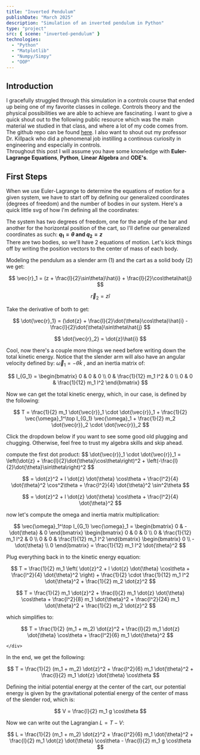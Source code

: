```yaml
---
title: "Inverted Pendulum"
publishDate: "March 2025"
description: "Simulation of an inverted pendulum in Python"
type: "project"
src: { scene: "inverted-pendulum" }
technologies:
  - "Python"
  - "Matplotlib"
  - "Numpy/Simpy"
  - "OOP"
---
```


## Introduction

I gracefully struggled through this simulation in a controls course that ended up being one of my favorite classes in college. Controls theory and the physical possibilities we are able to achieve are fascinating. I want to give a quick shout out to the following public resource which was the main material we studied in that class, and where a lot of my code comes from. The github repo can be found [here](https://github.com/byu-controlbook/controlbook_public). I also want to shout out my professor Dr. Killpack who did a phenomenal job instilling a continous curiosity in engineering and especially in controls.  
Throughout this post I will assume you have some knowledge with **Euler-Lagrange Equations**, **Python**, **Linear Algebra** and **ODE's**.

## First Steps

When we use Euler-Lagrange to determine the equations of motion for a given system, we have to start off by defining our generalized coordinates (degrees of freedom) and the number of bodies in our system. Here's a quick little svg of how I'm defining all the coordinates:

<InvertedPendulumSVG />

The system has two degrees of freedom, one for the angle of the bar and another for the horizontal position of the cart, so I'll define our generalized coordinates as such: **$q_1 = \theta$ and $q_2 = z$**  
There are two bodies, so we'll have 2 equations of motion. Let's kick things off by writing the position vectors to the center of mass of each body.

Modeling the pendulum as a slender arm (1) and the cart as a solid body (2) we get:

$$
\vec{r}_1 = (z + \frac{l}{2}\sin\theta)\hat{i} + \frac{l}{2}\cos\theta\hat{j}
$$

$$
\vec{r}_2 = z\hat{i}
$$

Take the derivative of both to get:

$$
\dot{\vec{r}_1} = (\dot{z} + \frac{l}{2}\dot{\theta}\cos\theta)\hat{i} - \frac{l}{2}\dot{\theta}\sin\theta\hat{j}
$$

$$
\dot{\vec{r}_2} = \dot{z}\hat{i}
$$

Cool, now there's a couple more things we need before writing down the total kinetic energy. Notice that the slender arm will also have an angular velocity defined by: $\vec{\omega}_1 = -\dot{\theta}\hat{k}$ , and an inertia matrix of:

$$
I_{G_1} = \begin{bmatrix}
0 & 0 & 0 \\
0 & \frac{1}{12} m_1 l^2 & 0 \\
0 & 0 & \frac{1}{12} m_1 l^2
\end{bmatrix}
$$

Now we can get the total kinetic energy, which, in our case, is defined by the following:

$$
T = \frac{1}{2} m_1 \dot{\vec{r}}_1 \cdot \dot{\vec{r}}_1 + \frac{1}{2} \vec{\omega}_1^\top I_{G_1} \vec{\omega}_1 + \frac{1}{2} m_2 \dot{\vec{r}}_2 \cdot \dot{\vec{r}}_2
$$

Click the dropdown below if you want to see some good old plugging and chugging. Otherwise, feel free to trust my algebra skills and skip ahead.

<Dropdown label="KE derivation">
    <div className="bg-primary/50 backdrop-blur-md border border-palette-1 rounded-md p-2">
compute the first dot product:
$$
\dot{\vec{r}}_1 \cdot \dot{\vec{r}}_1 =
\left(\dot{z} + \frac{l}{2}\dot{\theta}\cos\theta\right)^2 + \left(-\frac{l}{2}\dot{\theta}\sin\theta\right)^2
$$

$$
= \dot{z}^2 + l \dot{z} \dot{\theta} \cos\theta + \frac{l^2}{4} \dot{\theta}^2 \cos^2\theta + \frac{l^2}{4} \dot{\theta}^2 \sin^2\theta
$$

$$
= \dot{z}^2 + l \dot{z} \dot{\theta} \cos\theta + \frac{l^2}{4} \dot{\theta}^2
$$

now let's compute the omega and inertia matrix multiplication:

$$
\vec{\omega}_1^\top I_{G_1} \vec{\omega}_1 =
\begin{bmatrix} 0 & -\dot{\theta} & 0 \end{bmatrix}
\begin{bmatrix} 0 & 0 & 0 \\ 0 & \frac{1}{12} m_1 l^2 & 0 \\ 0 & 0 & \frac{1}{12} m_1 l^2 \end{bmatrix}
\begin{bmatrix} 0 \\ -\dot{\theta} \\ 0 \end{bmatrix} = \frac{1}{12} m_1 l^2 \dot{\theta}^2
$$

Plug everything back in to the kinetic energy equation:

$$
T = \frac{1}{2} m_1 \left( \dot{z}^2 + l \dot{z} \dot{\theta} \cos\theta + \frac{l^2}{4} \dot{\theta}^2 \right) + \frac{1}{2} \cdot \frac{1}{12} m_1 l^2 \dot{\theta}^2 + \frac{1}{2} m_2 \dot{z}^2
$$

$$
T = \frac{1}{2} m_1 \dot{z}^2 + \frac{l}{2} m_1 \dot{z} \dot{\theta} \cos\theta + \frac{l^2}{8} m_1 \dot{\theta}^2 + \frac{l^2}{24} m_1 \dot{\theta}^2 + \frac{1}{2} m_2 \dot{z}^2
$$

which simplifies to:

$$
T = \frac{1}{2} (m_1 + m_2) \dot{z}^2 + \frac{l}{2} m_1 \dot{z} \dot{\theta} \cos\theta + \frac{l^2}{6} m_1 \dot{\theta}^2
$$

    </div>

</Dropdown>

In the end, we get the following:

$$
T = \frac{1}{2} (m_1 + m_2) \dot{z}^2 + \frac{l^2}{6} m_1 \dot{\theta}^2 + \frac{l}{2} m_1 \dot{z} \dot{\theta} \cos\theta
$$

Defining the initial potential energy at the center of the cart, our potential energy is given by the gravitational potential energy of the center of mass of the slender rod, which is:

$$
V = \frac{l}{2} m_1 g \cos\theta
$$

Now we can write out the Lagrangian $L = T - V$:

$$
L = \frac{1}{2} (m_1 + m_2) \dot{z}^2 + \frac{l^2}{6} m_1 \dot{\theta}^2 + \frac{l}{2} m_1 \dot{z} \dot{\theta} \cos\theta - \frac{l}{2} m_1 g \cos\theta
$$

<WorkInProgress width="50%" />
